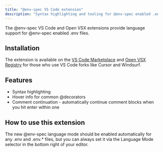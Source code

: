 ```yaml
---
title: "@env-spec VS Code extension"
description: "Syntax highlighting and tooling for @env-spec enabled .env files"
---
```


The @env-spec VS Code and Open VSX extensions provide language support for @env-spec enabled .env files. 

## Installation

The extension is available on the [VS Code Marketplace](https://marketplace.visualstudio.com/items?itemName=varlock.env-spec-language) and [Open VSX Registry](https://open-vsx.org/extension/varlock/env-spec-language) for those who use VS Code forks like Cursor and Windsurf.

## Features

- Syntax highlighting
- Hover info for common @decorators
- Comment continuation - automatically continue comment blocks when you hit enter within one

## How to use this extension 

The new @env-spec language mode should be enabled automatically for any .env and .env.* files, but you can always set it via the Language Mode selector in the bottom right of your editor.
